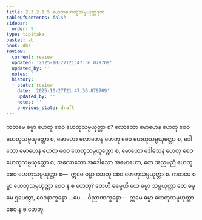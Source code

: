 ```yaml
---
title: 2.3.2.1.5 ဟေတုဟေတုသမ္ပယုတ္တဒုက
tableOfContents: false
sidebar:
  order: 5
type: tipitaka
basket: ab
book: dhs
review:
  current: review
  updated: '2025-10-27T21:47:36.879709'
  updated_by: ''
  notes: ''
  history:
  - state: review
    date: '2025-10-27T21:47:36.879709'
    updated_by: ''
    notes: ''
    previous_state: draft
---
```



<ReviewStatus review={frontmatter.review} showDetails={true} />

<HypothesisAnnotation frontmatter={frontmatter} />

<DynamicBreadcrumb />

<Division number="1085" book="dhs" e="ch" v="29" p="219">

<Paragraph number="1754" book="dhs">
ကတမေ ဓမ္မာ ဟေတူ စေဝ ဟေတုသမ္ပယုတ္တာ စ? လောဘော မောဟေန ဟေတု စေဝ ဟေတုသမ္ပယုတ္တော စ, မောဟော လောဘေန ဟေတု စေဝ ဟေတုသမ္ပယုတ္တော စ, ဒေါသော မောဟေန ဟေတု စေဝ ဟေတုသမ္ပယုတ္တော စ, မောဟော ဒေါသေန ဟေတု စေဝ ဟေတုသမ္ပယုတ္တော စ; အလောဘော အဒေါသော အမောဟော, တေ အညမညံ ဟေတူ စေဝ ဟေတုသမ္ပယုတ္တာ စ—  ဣမေ ဓမ္မာ ဟေတူ စေဝ ဟေတုသမ္ပယုတ္တာ စ.
</Paragraph>

</Division>
<Division number="1086" book="dhs" e="ch" v="29" p="219">

<Paragraph number="1755" book="dhs">
ကတမေ ဓမ္မာ ဟေတုသမ္ပယုတ္တာ စေဝ န စ ဟေတူ? တေဟိ ဓမ္မေဟိ ယေ ဓမ္မာ သမ္ပယုတ္တာ တေ ဓမ္မေ ဌပေတွာ, ဝေဒနာက္ခန္ဓော …ပေ…  ဝိညာဏက္ခန္ဓော—  ဣမေ ဓမ္မာ ဟေတုသမ္ပယုတ္တာ စေဝ န စ ဟေတူ.
</Paragraph>
</Division>